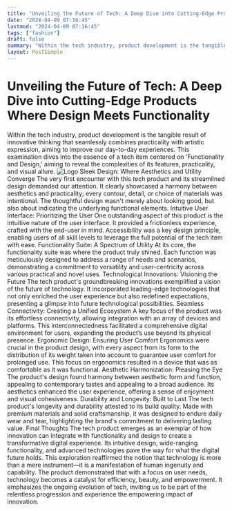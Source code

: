 ```yaml
---
title: "Unveiling the Future of Tech: A Deep Dive into Cutting-Edge Products Where Design Meets Functionality"
date: "2024-04-09 07:16:45"
lastmod: "2024-04-09 07:16:45"
tags: ["fashion"]
draft: false
summary: "Within the tech industry, product development is the tangible result of innovative thinking that seamlessly combines practicality with artistic expression, aiming to improve our day-to-day experiences. This examination dives into the essence of a tech item centered on 'Functionality and Design,' aiming to reveal the complexities of its features, practicality, and visual allure."
layout: PostSimple
---
```

# Unveiling the Future of Tech: A Deep Dive into Cutting-Edge Products Where Design Meets Functionality
Within the tech industry, product development is the tangible result of innovative thinking that seamlessly combines practicality with artistic expression, aiming to improve our day-to-day experiences. This examination dives into the essence of a tech item centered on 'Functionality and Design,' aiming to reveal the complexities of its features, practicality, and visual allure.
<img alt="Logo" class="lazyImg" data-src="https://cdn.seniorsselection.com/src_image/ffbde74de47e50e0d1d082a595e0d134.webp" src="/statics/image/loading.webp"/>
Sleek Design: Where Aesthetics and Utility Converge
The very first encounter with this tech product and its streamlined design demanded our attention. It clearly showcased a harmony between aesthetics and practicality; every contour, detail, or choice of materials was intentional. The thoughtful design wasn't merely about looking good, but also about indicating the underlying functional elements.
Intuitive User Interface: Prioritizing the User
One outstanding aspect of this product is the intuitive nature of the user interface. It provided a frictionless experience, crafted with the end-user in mind. Accessibility was a key design principle, enabling users of all skill levels to leverage the full potential of the tech item with ease.
Functionality Suite: A Spectrum of Utility
At its core, the functionality suite was where the product truly shined. Each function was meticulously designed to address a range of needs and scenarios, demonstrating a commitment to versatility and user-centricity across various practical and novel uses.
Technological Innovations: Visioning the Future
The tech product's groundbreaking innovations exemplified a vision of the future of technology. It incorporated leading-edge technologies that not only enriched the user experience but also redefined expectations, presenting a glimpse into future technological possibilities.
Seamless Connectivity: Creating a Unified Ecosystem
A key focus of the product was its effortless connectivity, allowing integration with an array of devices and platforms. This interconnectedness facilitated a comprehensive digital environment for users, expanding the product’s use beyond its physical presence.
Ergonomic Design: Ensuring User Comfort
Ergonomics were crucial in the product design, with every aspect from its form to the distribution of its weight taken into account to guarantee user comfort for prolonged use. This focus on ergonomics resulted in a device that was as comfortable as it was functional.
Aesthetic Harmonization: Pleasing the Eye
The product's design found harmony between aesthetic form and function, appealing to contemporary tastes and appealing to a broad audience. Its aesthetics enhanced the user experience, offering a sense of enjoyment and visual cohesiveness.
Durability and Longevity: Built to Last
The tech product's longevity and durability attested to its build quality. Made with premium materials and solid craftsmanship, it was designed to endure daily wear and tear, highlighting the brand's commitment to delivering lasting value.
Final Thoughts
The tech product emerges as an exemplar of how innovation can integrate with functionality and design to create a transformative digital experience. Its intuitive design, wide-ranging functionality, and advanced technologies pave the way for what the digital future holds.
This exploration reaffirmed the notion that technology is more than a mere instrument—it is a manifestation of human ingenuity and capability. The product demonstrated that with a focus on user needs, technology becomes a catalyst for efficiency, beauty, and empowerment. It emphasizes the ongoing evolution of tech, inviting us to be part of the relentless progression and experience the empowering impact of innovation.
        